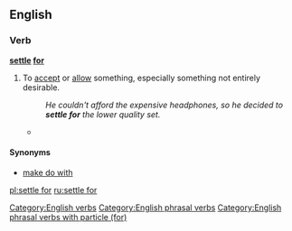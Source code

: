 ==English==

===Verb===
'''[[settle]] [[for]]'''
# {{label|en|idiomatic}} To [[accept]] or [[allow]] something, especially something not entirely desirable.
#: ''He couldn't afford the expensive headphones, so he decided to '''settle for''' the lower quality set.''
#* {{quote-news
|year=2011
|date=June 4
|author=Phil McNulty
|title=England 2 - 2 Switzerland
|work=BBC
|url=http://news.bbc.co.uk/sport2/hi/football/13553428.stm
|page=
|passage=As the game entered three minutes of stoppage time, both sides almost snatched the win. Substitute Admir Mehmedi was inches away with Hart beaten and Stewart Downing, on for Walcott, shot weakly into the side-netting with the last kick of the game as England had to '''settle for''' a point.}}

====Synonyms====
* [[make do with]]

[[Category:English verbs]]
[[Category:English phrasal verbs]]
[[Category:English phrasal verbs with particle (for)]]

[[pl:settle for]]
[[ru:settle for]]